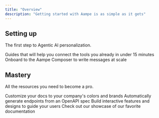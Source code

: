 ```yaml
---
title: "Overview"
description: "Getting started with Aampe is as simple as it gets"
---
```


## Setting up

The first step to Agentic AI personalization.

<CardGroup cols="2">
  <Card title="Integrate your stack" icon="pen-to-square" href="https://mintlify.com/docs/quickstart">
    Guides that will help you connect the tools you already in under 15 minutes
  </Card>
  <Card title="Curate your inventory" icon="image" href="https://mintlify.com/docs/development">
    Onboard to the Aampe Composer to write messages at scale
  </Card>
</CardGroup>

## Mastery

All the resources you need to become a pro.

<CardGroup cols="2">
  <Card title="FAQ" icon="palette" href="https://mintlify.com/docs/settings/global">
    Customize your docs to your company's colors and brands
  </Card>
  <Card title="API Reference" icon="code" href="https://mintlify.com/docs/api-playground/openapi">
    Automatically generate endpoints from an OpenAPI spec
  </Card>
  <Card title="Advanced Usecases" icon="screwdriver-wrench" href="https://mintlify.com/docs/content/components/accordions">
    Build interactive features and designs to guide your users
  </Card>
  <Card title="Get Inspiration" icon="stars" href="https://mintlify.com/customers">
    Check out our showcase of our favorite documentation
  </Card>
</CardGroup>